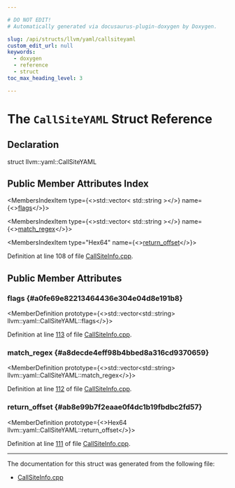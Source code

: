 ```yaml
---

# DO NOT EDIT!
# Automatically generated via docusaurus-plugin-doxygen by Doxygen.

slug: /api/structs/llvm/yaml/callsiteyaml
custom_edit_url: null
keywords:
  - doxygen
  - reference
  - struct
toc_max_heading_level: 3

---
```





# The `CallSiteYAML` Struct Reference

<DoxygenPage pluginConfig={pluginConfig}>



## Declaration

<CodeBlock>struct llvm::yaml::CallSiteYAML</CodeBlock>

## Public Member Attributes Index

<MembersIndex>

<MembersIndexItem
  type={<>std::vector&lt; std::string &gt;</>}
  name={<><a href="#a0fe69e82213464436e304e04d8e191b8">flags</a></>}>
</MembersIndexItem>

<MembersIndexItem
  type={<>std::vector&lt; std::string &gt;</>}
  name={<><a href="#a8decde4eff98b4bbed8a316cd9370659">match&#95;regex</a></>}>
</MembersIndexItem>

<MembersIndexItem
  type="Hex64"
  name={<><a href="#ab8e99b7f2eaae0f4dc1b19fbdbc2fd57">return&#95;offset</a></>}>
</MembersIndexItem>

</MembersIndex>


Definition at line 108 of file <a href="/docs/api/files/lib/lib/debuginfo/lib/debuginfo/gsym/callsiteinfo-cpp">CallSiteInfo.cpp</a>.

<SectionDefinition>

## Public Member Attributes

### flags {#a0fe69e82213464436e304e04d8e191b8}

<MemberDefinition
  prototype={<>std::vector&lt;std::string&gt; llvm::yaml::CallSiteYAML::flags</>}>

Definition at line <a href="/docs/api/files/lib/lib/debuginfo/lib/debuginfo/gsym/callsiteinfo-cpp/#l00113">113</a> of file <a href="/docs/api/files/lib/lib/debuginfo/lib/debuginfo/gsym/callsiteinfo-cpp">CallSiteInfo.cpp</a>.
</MemberDefinition>

### match&#95;regex {#a8decde4eff98b4bbed8a316cd9370659}

<MemberDefinition
  prototype={<>std::vector&lt;std::string&gt; llvm::yaml::CallSiteYAML::match&#95;regex</>}>

Definition at line <a href="/docs/api/files/lib/lib/debuginfo/lib/debuginfo/gsym/callsiteinfo-cpp/#l00112">112</a> of file <a href="/docs/api/files/lib/lib/debuginfo/lib/debuginfo/gsym/callsiteinfo-cpp">CallSiteInfo.cpp</a>.
</MemberDefinition>

### return&#95;offset {#ab8e99b7f2eaae0f4dc1b19fbdbc2fd57}

<MemberDefinition
  prototype={<>Hex64 llvm::yaml::CallSiteYAML::return&#95;offset</>}>

Definition at line <a href="/docs/api/files/lib/lib/debuginfo/lib/debuginfo/gsym/callsiteinfo-cpp/#l00111">111</a> of file <a href="/docs/api/files/lib/lib/debuginfo/lib/debuginfo/gsym/callsiteinfo-cpp">CallSiteInfo.cpp</a>.
</MemberDefinition>

</SectionDefinition>

<hr/>

The documentation for this struct was generated from the following file:

<ul>
<li><a href="/docs/api/files/lib/lib/debuginfo/lib/debuginfo/gsym/callsiteinfo-cpp">CallSiteInfo.cpp</a></li>
</ul>

</DoxygenPage>
